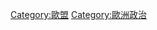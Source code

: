 {{Commonscat|Politics of the European Union}}

[[Category:歐盟|Category:歐盟]]
[[Category:歐洲政治|Category:歐洲政治]]